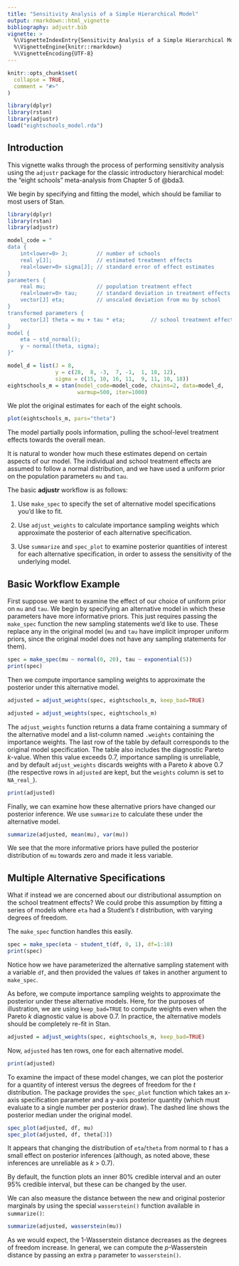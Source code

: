 ```yaml
---
title: "Sensitivity Analysis of a Simple Hierarchical Model"
output: rmarkdown::html_vignette
bibliography: adjustr.bib
vignette: >
  %\VignetteIndexEntry{Sensitivity Analysis of a Simple Hierarchical Model}
  %\VignetteEngine{knitr::rmarkdown}
  %\VignetteEncoding{UTF-8}
---
```


```r
knitr::opts_chunk$set(
  collapse = TRUE,
  comment = "#>"
)

library(dplyr)
library(rstan)
library(adjustr)
load("eightschools_model.rda")
```

## Introduction

This vignette walks through the process of performing sensitivity
analysis using the `adjustr` package for the classic introductory
hierarchical model: the "eight schools" meta-analysis from Chapter 5
of @bda3.

We begin by specifying and fitting the model, which should be familiar
to most users of Stan. 
```r
library(dplyr)
library(rstan)
library(adjustr)

model_code = "
data {
    int<lower=0> J;         // number of schools
    real y[J];              // estimated treatment effects
    real<lower=0> sigma[J]; // standard error of effect estimates
}
parameters {
    real mu;                // population treatment effect
    real<lower=0> tau;      // standard deviation in treatment effects
    vector[J] eta;          // unscaled deviation from mu by school
}
transformed parameters {
    vector[J] theta = mu + tau * eta;        // school treatment effects
}
model {
    eta ~ std_normal();
    y ~ normal(theta, sigma);
}"

model_d = list(J = 8,
               y = c(28,  8, -3,  7, -1,  1, 18, 12),
               sigma = c(15, 10, 16, 11,  9, 11, 10, 18))
eightschools_m = stan(model_code=model_code, chains=2, data=model_d,
                      warmup=500, iter=1000)
```

We plot the original estimates for each of the eight schools.
```r
plot(eightschools_m, pars="theta")
```

The model partially pools information, pulling the school-level treatment effects
towards the overall mean.

It is natural to wonder how much these estimates depend on certain aspects of
our model.  The individual and school treatment effects are assumed to follow a
normal distribution, and we have used a uniform prior on the population
parameters `mu` and `tau`.

The basic __adjustr__ workflow is as follows:

1. Use `make_spec` to specify the set of alternative model specifications you'd
like to fit.

2. Use `adjust_weights` to calculate importance sampling weights which
approximate the posterior of each alternative specification.

3. Use `summarize` and `spec_plot` to examine posterior quantities of interest
for each alternative specification, in order to assess the sensitivity of the
underlying model.

## Basic Workflow Example

First suppose we want to examine the effect of our choice of uniform prior
on `mu` and `tau`.  We begin by specifying an alternative model in which
these parameters have more informative priors. This just requires
passing the `make_spec` function the new sampling statements we'd like to 
use. These replace any in the original model (`mu` and `tau` have implicit
improper uniform priors, since the original model does not have any sampling
statements for them).
```r
spec = make_spec(mu ~ normal(0, 20), tau ~ exponential(5))
print(spec)
```

Then we compute importance sampling weights to approximate the posterior under
this alternative model.
```r
adjusted = adjust_weights(spec, eightschools_m, keep_bad=TRUE)
```
```r
adjusted = adjust_weights(spec, eightschools_m)
```

The `adjust_weights` function returns a data frame
containing a summary of the alternative model and a list-column named `.weights`
containing the importance weights. The last row of the table by default 
corresponds to the original model specification. The table also includes the
diagnostic Pareto *k*-value. When this value exceeds 0.7, importance sampling is
unreliable, and by default `adjust_weights` discards weights with a Pareto *k*
above 0.7 (the respective rows in `adjusted` are kept, but the `weights` column 
is set to `NA_real_`).
```r
print(adjusted)
```

Finally, we can examine how these alternative priors have changed our posterior
inference. We use `summarize` to calculate these under the alternative model.
```r
summarize(adjusted, mean(mu), var(mu))
```
We see that the more informative priors have pulled the posterior distribution
of `mu` towards zero and made it less variable.

## Multiple Alternative Specifications
What if instead we are concerned about our distributional assumption on the
school treatment effects? We could probe this assumption by fitting a series of
models where `eta` had a Student's *t* distribution, with varying degrees of
freedom. 

The `make_spec` function handles this easily.
```r
spec = make_spec(eta ~ student_t(df, 0, 1), df=1:10)
print(spec)
```
Notice how we have parameterized the alternative sampling statement with 
a variable `df`, and then provided the values `df` takes in another argument
to `make_spec`.

As before, we compute importance sampling weights to approximate the posterior
under these alternative models. Here, for the purposes of illustration,
we are using `keep_bad=TRUE` to compute weights even when the Pareto _k_ diagnostic
value is above 0.7. In practice, the alternative models should be completely
re-fit in Stan.
```r
adjusted = adjust_weights(spec, eightschools_m, keep_bad=TRUE)
```
Now, `adjusted` has ten rows, one for each alternative model.
```r
print(adjusted)
```

To examine the impact of these model changes, we can plot the posterior for 
a quantity of interest versus the degrees of freedom for the *t* distribution.
The package provides the `spec_plot` function which takes an x-axis specification
parameter and a y-axis posterior quantity (which must evaluate to a single
number per posterior draw). The dashed line shows the posterior median 
under the original model.
```r
spec_plot(adjusted, df, mu)
spec_plot(adjusted, df, theta[3])
```

It appears that changing the distribution of `eta`/`theta` from normal to
*t* has a small effect on posterior inferences (although, as noted above,
these inferences are unreliable as _k_ > 0.7).

By default, the function plots an inner 80\% credible interval and an outer
95\% credible interval, but these can be changed by the user.

We can also measure the distance between the new and original posterior
marginals by using the special `wasserstein()` function available in 
`summarize()`:
```r
summarize(adjusted, wasserstein(mu))
```
As we would expect, the 1-Wasserstein distance decreases as the degrees of
freedom increase. In general, we can compute the _p_-Wasserstein distance
by passing an extra `p` parameter to `wasserstein()`.


###

